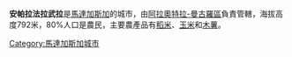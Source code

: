 {{Infobox Settlement
<!--See the Table at Infobox Settlement for all fields and descriptions of usage-->
<!-- Basic info ---------------->
|official_name = 安帕拉法拉武拉
|other_name =
|native_name = <!-- for cities whose native name is not in English -->
|nickname =
|settlement_type = <!--For Town or Village (Leave blank for the default City)-->
|motto =
<!-- images and maps ----------->
|image_skyline =
|imagesize =
|image_caption =
|image_flag =
|flag_size =
|image_seal =
|seal_size =
|image_shield =
|shield_size =
|image_blank_emblem =
|blank_emblem_type =
|blank_emblem_size =
|image_map =
|mapsize =
|map_caption =
|image_map1 =
|mapsize1 =
|map_caption1 =
|pushpin_map = Madagascar<!-- the name of a location map as per http://en.wikipedia.org/wiki/Template:Location_map -->
|pushpin_label_position =bottom
|pushpin_map_caption =
|pushpin_mapsize =180
<!-- Location ------------------>
|coordinates_region = MG
|subdivision_type = 國家
|subdivision_name = {{MAD}}
|subdivision_type1 = 區
|subdivision_name1 = [[阿拉奧特拉-曼古羅區|阿拉奧特拉-曼古羅區]]
|subdivision_type2 = 
|subdivision_name2 = 
<!-- Politics ----------------->
|government_footnotes =
|government_type =
|leader_title =
|leader_name =
|leader_title1 = <!-- for places with, say, both a mayor and a city manager -->
|leader_name1 =
|leader_title2 =
|leader_name2 =
|leader_title3 =
|leader_name3 =
|leader_title4 =
|leader_name4 =
|established_title = <!-- Settled -->
|established_date =
|established_title2 = <!-- Incorporated (town) -->
|established_date2 =
|established_title3 = <!-- Incorporated (city) -->
|established_date3 =
<!-- Area --------------------->
|area_magnitude =
|unit_pref = <!--Enter: Imperial, if Imperial (metric) is desired-->
|area_footnotes =
|area_total_km2 = <!-- ALL fields dealing with a measurements are subject to automatic unit conversion-->
|area_land_km2 = <!--See table @ Template:Infobox Settlement for details on automatic unit conversion-->
|area_water_km2 =
|area_total_sq_mi =
|area_land_sq_mi =
|area_water_sq_mi =
|area_water_percent =
|area_urban_km2 =
|area_urban_sq_mi =
|area_metro_km2 =
|area_metro_sq_mi =
|area_blank1_title =
|area_blank1_km2 =
|area_blank1_sq_mi =
<!-- Population ----------------------->
|population_as_of = 2001
|population_footnotes = 
|population_total = 47000
|population_note =
|population_density_km2 =
|population_density_sq_mi =
|population_metro =
|population_density_metro_km2 =
|population_density_metro_sq_mi =
|population_urban =
|population_density_urban_km2 =
|population_density_urban_sq_mi =
|population_blank1_title =Ethnicities
|population_blank1 =
|population_blank2_title =Religions
|population_blank2 =
|population_density_blank1_km2 =
|population_density_blank1_sq_mi=
<!-- General information --------------->
|timezone = [[東非時間|東非時間]]
|utc_offset = 3
|timezone_DST =
|utc_offset_DST =
|latd=17 |latm=35 |lats= |latNS=S
|longd=48|longm=13 |longs= |longEW=E
|elevation_footnotes=
|elevation_m = 792
|elevation_ft =
<!-- Area/postal codes & others -------->
|postal_code_type = <!-- enter ZIP code, Postcode, Post code, Postal code... -->
|postal_code =
|area_code =
|blank_name =
|blank_info =
|blank1_name =
|blank1_info =
|website =
|footnotes =
}}

'''安帕拉法拉武拉'''是[[馬達加斯加|馬達加斯加]]的城市，由[[阿拉奧特拉-曼古羅區|阿拉奧特拉-曼古羅區]]負責管轄，海拔高度792米，80%人口是農民，主要農產品有[[稻米|稻米]]、[[玉米|玉米]]和[[木薯|木薯]]。

{{coord|17|35|S|48|13|E|region:MG_type:city|display=title}}

[[Category:馬達加斯加城市|Category:馬達加斯加城市]]